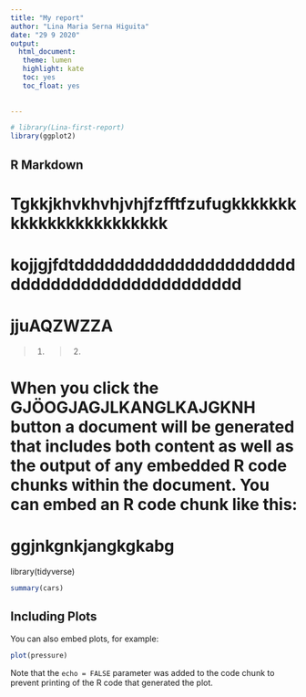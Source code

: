 ```yaml
---
title: "My report"
author: "Lina Maria Serna Higuita"
date: "29 9 2020"
output:
  html_document: 
   theme: lumen
   highlight: kate
   toc: yes
   toc_float: yes
   
   
---
```


```r
# library(Lina-first-report)
library(ggplot2)

```

## R Markdown

# Tgkkjkhvkhvhjvhjfzfftfzufugkkkkkkkkkkkkkkkkkkkkkkkk
# kojjgjfdtddddddddddddddddddddddddddddddddddddddddddddd
# jjuAQZWZZA
> 1. 
> > 2.

# When you click the **GJÖOGJAGJLKANGLKAJGKNH** button a document will be generated that includes both content as well as the output of any embedded R code chunks within the document. You can embed an R code chunk like this:

# ggjnkgnkjangkgkabg

library(tidyverse)

```r
summary(cars)
```

## Including Plots

You can also embed plots, for example:

```r
plot(pressure)
```

Note that the `echo = FALSE` parameter was added to the code chunk to prevent printing of the R code that generated the plot.
